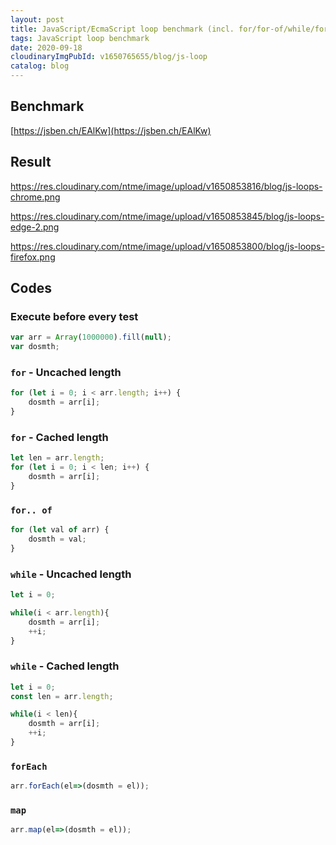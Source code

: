 ```yaml
---
layout: post
title: JavaScript/EcmaScript loop benchmark (incl. for/for-of/while/forEach/map)
tags: JavaScript loop benchmark
date: 2020-09-18
cloudinaryImgPubId: v1650765655/blog/js-loop
catalog: blog
---
```


## Benchmark 
[https://jsben.ch/EAlKw](https://jsben.ch/EAlKw)


## Result

https://res.cloudinary.com/ntme/image/upload/v1650853816/blog/js-loops-chrome.png

https://res.cloudinary.com/ntme/image/upload/v1650853845/blog/js-loops-edge-2.png

https://res.cloudinary.com/ntme/image/upload/v1650853800/blog/js-loops-firefox.png

## Codes

### Execute before every test
```js
var arr = Array(1000000).fill(null);
var dosmth;
```

### `for` - Uncached length

```js
for (let i = 0; i < arr.length; i++) {
    dosmth = arr[i];
}
```

### `for` - Cached length

```js
let len = arr.length;
for (let i = 0; i < len; i++) {
    dosmth = arr[i];
}
```

### `for.. of`

```js
for (let val of arr) {
    dosmth = val;
}
```

### `while` - Uncached length

```js
let i = 0;

while(i < arr.length){
	dosmth = arr[i];
	++i;
}
```

### `while` - Cached length

```js
let i = 0;
const len = arr.length;

while(i < len){
	dosmth = arr[i];
	++i;
}
```


### `forEach`

```js
arr.forEach(el=>(dosmth = el));
```

### `map`

```js
arr.map(el=>(dosmth = el));
```
